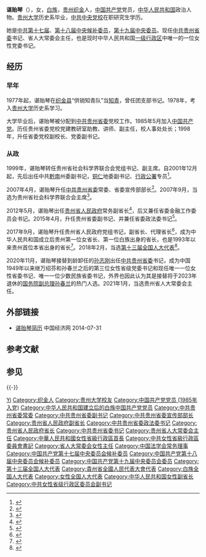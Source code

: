 {{Infobox_officeholder
| name = 谌贻琴
| image name = 
| width = 
| office = {{CPC}}[[中国共产党贵州省委员会|貴州省委員會]][[省委书记|書記]]
| term_start = 2020年11月20日
| term_end = 
| deputy = 
| general_secretary = [[习近平|习近平]]
| predecessor = [[孙志刚_(官员)|孙志刚]]
| successor = 
| office1 = [[贵州省人民政府|贵州省人民政府]]省长
| term_start1 = 2017年9月6日
| term_end1 = 2020年11月24日
| secretary1 = [[孙志刚_(官员)|孙志刚]]
| predecessor1 = [[孙志刚_(官员)|孙志刚]]
| successor1 = [[李炳军|李炳军]]
| Sex = 女
| different name = 
| party = {{CPC}}
| Native place = [[贵州省|贵州]][[织金县|织金]]
| date of birth = {{birth date and age|1959|12|15}}
| place of birth = {{PRC}}[[贵州省|贵州省]][[织金县|织金县]]
| date of death = 
| place of death = 
| nationality = {{PRC}}
| ethnicity = [[白族|白族]]
| spouse = 
| relatives = 
| educate = 
*[[贵州大学|贵州大学]]历史系
*[[中共中央党校|中共中央党校]]在职研究生学历
| past = 
*<span style="color: blue;">中共贵州省委常委<br>(2007年4月－至今)</span>
*<span style="color: blue;">中共贵州省委宣传部部长<br>(2007年5月－2012年7月)</span>
*<span style="color: blue;">中共中央候补委员<br>(2007年10月－2017年10月)</span>
*<span style="color: blue;">贵州省人民政府常务副省长<br>(2012年5月－2015年4月)</span>
*<span style="color: blue;">中共贵州省委副书记<br>(2015年4月－2020年11月)</span>
*<span style="color: blue;">中共贵州省委政法委书记<br>(2015年4月－2017年9月)</span>
*<span style="color: blue;">贵州省人民政府代省长<br>(2017年9月－2018年1月)</span>
*<span style="color: blue;">中共中央委员<br>(2017年10月－至今)</span>
*<span style="color: blue;">贵州省人民政府省长<br>(2018年1月－2020年11月)</span>
*<span style="color: blue;">中共贵州省委书记<br>(2020年11月－至今)</span>
*<span style="color: blue;">贵州省人大常委会主任<br>(2021年1月－至今)</span>
| work = 
}}

'''谌贻琴'''（{{bd|1959年|12月15日|catIdx=C谌}}），女，[[白族|白族]]，[[贵州省|贵州]][[织金县|织金]]人，[[中国共产党|中国共产党]]党员，[[中华人民共和国|中华人民共和国]]政治人物。[[贵州大学|贵州大学]]历史系毕业，[[中共中央党校|中共中央党校]]在职研究生学历。

她是[[中国共产党第十七届中央委员会候补委员列表|中共第十七届]]、[[中国共产党第十八届中央委员会候补委员列表|第十八届中央候补委员]]，[[中国共产党第十九届中央委员会委员列表|第十九届中央委员]]。现任[[中国共产党贵州省委员会|中共贵州省委]]书记、省人大常委会主任，也是现时中华人民共和国[[中国一级行政区|一级行政区]]中唯一的一位女性党委书记。

== 经历 ==
=== 早年 ===
1977年起，谌贻琴在[[织金县|织金县]]“供销知青队”当[[知识青年|知青]]，曾任团支部书记。1978年，考入[[贵州大学|贵州大学]]历史系学习。

大学毕业后，谌贻琴被分配到[[中国共产党贵州省委员会|中共贵州省委]]党校工作。1985年5月加入[[中国共产党|中国共产党]]。历任贵州省委党校党建教研室助教、讲师、副主任，校人事处处长；1998年，升任省委党校副校长、党委副书记。

=== 从政 ===
1999年，谌贻琴转任贵州省社会科学界联合会党组书记、副主席。自2001年12月起，先后出任中共[[黔南布依族苗族自治州|黔南]]州委副书记，[[铜仁专区|铜仁]]地委副书记、[[行政公署|行政公署]]专员<ref>{{cite web|title=杨玉学任铜仁地委书记 谌贻琴任铜仁行署专员|url=http://gzsb.gog.com.cn/system/2003/01/30/000330814.shtml|accessdate=2012-02-25|publisher=金黔在线|archiveurl=https://web.archive.org/web/20150518082436/http://gzsb.gog.com.cn/system/2003/01/30/000330814.shtml|archivedate=2015-05-18|deadurl=yes}}</ref>。

2007年4月，谌贻琴升任[[中国共产党贵州省委员会|中共贵州省委]]常委、省委宣传部部长<ref>{{cite web|title=盘点32位女性省委常委从政之路|url=http://roll.sohu.com/20111108/n324908583.shtml|accessdate=2012-02-25|publisher=搜狐|archive-url=https://web.archive.org/web/20150518081831/http://roll.sohu.com/20111108/n324908583.shtml|archive-date=2015-05-18|dead-url=no}}</ref>。2007年9月，当选为贵州省社会科学界联合会主席<ref>{{cite web|title=贵州省社会科学界联合会第五次代表大会闭幕 谌贻琴当选社科联盟第五届委员会主席|url=http://v.youku.com/v_show/id_XMTMzMDg0MDYw.html|accessdate=2012-02-25|publisher=优酷|archive-url=https://web.archive.org/web/20170902182012/http://v.youku.com/v_show/id_XMTMzMDg0MDYw.html|archive-date=2017-09-02|dead-url=no}}</ref>。

2012年5月，谌贻琴出任[[贵州省人民政府|贵州省人民政府]]常务副省长<ref>{{cite web|title=十一届人大常委会二十八次会议闭幕 谌贻琴当选副省长|url=http://news.qbnews.cn/2012/0526/76189.html|accessdate=2012-07-18|publisher=贵网|archiveurl=https://archive.is/20130424162735/http://news.qbnews.cn/2012/0526/76189.html|archivedate=2013-04-24|deadurl=yes}}</ref>，后又兼任省委金融工作委员会书记。2015年4月，升任贵州省委副书记、并兼任省委政法委书记<ref>{{cite web|title=贵州省委副书记谌贻琴兼任政法委书记 秦如培不再担任|url=http://district.ce.cn/newarea/sddy/201504/23/t20150423_5195801.shtml|accessdate=2015-04-23|publisher=中国经济网|archive-url=https://web.archive.org/web/20150518065508/http://district.ce.cn/newarea/sddy/201504/23/t20150423_5195801.shtml|archive-date=2015-05-18|dead-url=no}}</ref>。

2017年9月，谌贻琴升任贵州省人民政府党组书记，副省长、代理省长<ref>{{Cite web|title=谌贻琴任贵州省副省长、代省长（图/简历）|url=http://renshi.people.com.cn/n1/2017/0907/c139617-29520115.html|accessdate=2017-09-07|last=1029|work=组织人事-人民网|archive-url=https://web.archive.org/web/20170907122143/http://renshi.people.com.cn/n1/2017/0907/c139617-29520115.html|archive-date=2017-09-07|dead-url=no}}</ref>，成为中华人民共和国成立后贵州第一位女省长、第一位白族出身的省长，也是1993年以来贵州首位本省出身的省长<ref>{{cite web|title=中国第三位女省长将诞生 还是当地第一位白族省长|url=http://news.163.com/17/0906/19/CTM4U3880001875N.html|accessdate=2017-09-06|publisher=政知圈|archive-url=https://web.archive.org/web/20170907122807/http://news.163.com/17/0906/19/CTM4U3880001875N.html|archive-date=2017-09-07|dead-url=yes}}</ref>。2018年2月，当选[[第十三届全国人民代表大会代表名单|第十三届全国人大代表]]<ref>{{Cite web|title=（受权发布）中华人民共和国第十三届全国人民代表大会代表名单-中新网|url=http://www.chinanews.com/gn/2018/02-25/8453959.shtml|accessdate=2021-02-13|work=中新网|archive-url=https://web.archive.org/web/20180227031724/http://www.chinanews.com/gn/2018/02-25/8453959.shtml|archive-date=2018-02-27|dead-url=no}}</ref>。

2020年11月，谌贻琴接替到龄卸任的[[孙志刚_(官员)|孙志刚]]出任[[中国共产党贵州省委员会|中共贵州省委]]书记，成为中国1949年以来继万绍芬和孙春兰之后的第三位女性省级党委书记和现任唯一一位女性省委书记、唯一一位少数民族省委书记，外界也因此认为其是接替将于2023年退休的[[中华人民共和国国务院副总理|国务院副总理]][[孙春兰|孙春兰]]的热门人选。2021年1月，当选贵州省人大常委会主任。

== 外部链接 ==
* [http://district.ce.cn/newarea/sddy/201301/31/t20130131_24082879_1.shtml 谌贻琴简历]{{Wayback|url=http://district.ce.cn/newarea/sddy/201301/31/t20130131_24082879_1.shtml|date=20140513204338}} 中国经济网 2014-07-31

== 参考文献 ==
{{Reflist}}

== 参见 ==
{{-}}
{{start box}}
{{s-ppo|cpc}}
{{s-before|[[孙志刚_(官员)|孙志刚]]}}
{{s-title|[[中国共产党贵州省委员会|中国共产党贵州省委员会]][[省委书记|书记]]|2020年11月－}}
{{s-inc}}
{{s-before|[[李军_(1962年2月)|李军]]}}
{{s-title|[[中国共产党贵州省委员会|中国共产党贵州省委员会]]专职副书记|2015年4月－2017年9月}}
{{s-after|[[蓝绍敏|蓝绍敏]]}}
{{s-before|[[秦如培|秦如培]]}}
{{s-title|[[中国共产党贵州省委员会|中国共产党贵州省委员会]]政法委员会书记|2015年4月－2017年9月}}
{{s-after|[[唐承沛|唐承沛]]}}
{{s-before|[[李军_(1962年2月)|李军]]}}
{{s-title|[[中国共产党贵州省委员会|中国共产党贵州省委员会]]宣传部部长|2007年5月－2012年7月}}
{{s-after|[[喻红秋|喻红秋]]}}
{{s-par|prc-lpc}}
{{s-before|[[孙志刚_(官员)|孙志刚]]}}
{{s-title|[[贵州省人民代表大会常务委员会|贵州省人民代表大会常务委员会]]主任|2021年1月－}}
{{s-inc}}
{{s-gov|prc}}
{{s-before|[[孙志刚_(官员)|孙志刚]]}}
{{s-title|[[贵州省人民政府|贵州省人民政府]]省长|2017年9月－2020年11月}}
{{s-after|[[李炳军|李炳军]]}}
{{s-before|[[王晓东_(1960年)|王晓东]]}}
{{s-title|[[贵州省人民政府|贵州省人民政府]]常务副省长|2012年5月－2015年4月}}
{{s-after|[[秦如培|秦如培]]}}
{{end box}}

{{中华人民共和国省级行政区党务主官}}
{{贵州省领导人}}
{{1998届中央党校一年制中青年干部培训班}}
{{中华人民共和国贵州省正职领导人|nocat}}
{{贵州行政长官}}
{{Navboxes 
| title  = 谌贻琴在[[中国法学会|中国法学会]]的职务
| list1  =
{{中国法学会第七届理事会}}
}}
{{Authority control}}
{{DEFAULTSORT:Shen}}

[[Category:谌姓|Yi]]
[[Category:织金人|Category:织金人]]
[[Category:贵州大学校友|Category:贵州大学校友]]
[[Category:中国共产党党员_(1985年入党)|Category:中国共产党党员 (1985年入党)]]
[[Category:中华人民共和国建立后的白族中国共产党党员|Category:中华人民共和国建立后的白族中国共产党党员]]
[[Category:中共贵州省委常委|Category:中共贵州省委常委]]
[[Category:中共贵州省委副书记|Category:中共贵州省委副书记]]
[[Category:中共贵州省委宣传部部长|Category:中共贵州省委宣传部部长]]
[[Category:贵州省人民政府副省长|Category:贵州省人民政府副省长]]
[[Category:中共贵州省委政法委书记|Category:中共贵州省委政法委书记]]
[[Category:贵州省人民政府省长|Category:贵州省人民政府省长]]
[[Category:中共贵州省委书记|Category:中共贵州省委书记]]
[[Category:贵州省人大常委会主任|Category:贵州省人大常委会主任]]
[[Category:中華人民共和國女性省級行政區首長|Category:中華人民共和國女性省級行政區首長]]
[[Category:中共女性省級行政區委員會書記|Category:中共女性省級行政區委員會書記]]
[[Category:省人大常委会女性主任|Category:省人大常委会女性主任]]
[[Category:中国法学会常务理事|Category:中国法学会常务理事]]
[[Category:中国共产党第十七届中央委员会候补委员|Category:中国共产党第十七届中央委员会候补委员]]
[[Category:中国共产党第十八届中央委员会候补委员|Category:中国共产党第十八届中央委员会候补委员]]
[[Category:中国共产党第十九届中央委员会委员|Category:中国共产党第十九届中央委员会委员]]
[[Category:第十三届全国人大代表|Category:第十三届全国人大代表]]
[[Category:貴州省全國人民代表大會代表|Category:貴州省全國人民代表大會代表]]
[[Category:白族全国人大代表|Category:白族全国人大代表]]
[[Category:女性全国人大代表|Category:女性全国人大代表]]
[[Category:中华人民共和国女性副省长|Category:中华人民共和国女性副省长]]
[[Category:中共女性省级行政区委员会副书记|Category:中共女性省级行政区委员会副书记]]